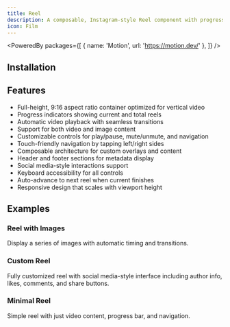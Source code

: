 ```yaml
---
title: Reel
description: A composable, Instagram-style Reel component with progress indicators and navigation controls.
icon: Film
---
```


<PoweredBy packages={[
  { name: 'Motion', url: 'https://motion.dev/' },
]} />

<Preview path="reel" />

## Installation

<Installer packageName="reel" />

## Features

- Full-height, 9:16 aspect ratio container optimized for vertical video
- Progress indicators showing current and total reels
- Automatic video playback with seamless transitions
- Support for both video and image content
- Customizable controls for play/pause, mute/unmute, and navigation
- Touch-friendly navigation by tapping left/right sides
- Composable architecture for custom overlays and content
- Header and footer sections for metadata display
- Social media-style interactions support
- Keyboard accessibility for all controls
- Auto-advance to next reel when current finishes
- Responsive design that scales with viewport height

## Examples

### Reel with Images

Display a series of images with automatic timing and transitions.

<Preview path="reel-images" />

### Custom Reel

Fully customized reel with social media-style interface including author info, likes, comments, and share buttons.

<Preview path="reel-custom" />

### Minimal Reel

Simple reel with just video content, progress bar, and navigation.

<Preview path="reel-minimal" />
